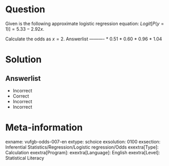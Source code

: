 Question
========
  
Given is the following approximate logistic regression equation: *Logit*$[P(y=1)]=5.33-2.92x$.

Calculate the odds as $x=2$. 
Answerlist
----------
* 0.51
* 0.60
* 0.96
* 1.04

Solution
========

Answerlist
----------
* Incorrect
* Correct
* Incorrect
* Incorrect

Meta-information
================
exname: vufgb-odds-007-en
extype: schoice
exsolution: 0100
exsection: Inferential Statistics/Regression/Logistic regression/Odds
exextra[Type]: Calculation
exextra[Program]: 
exextra[Language]: English
exextra[Level]: Statistical Literacy

